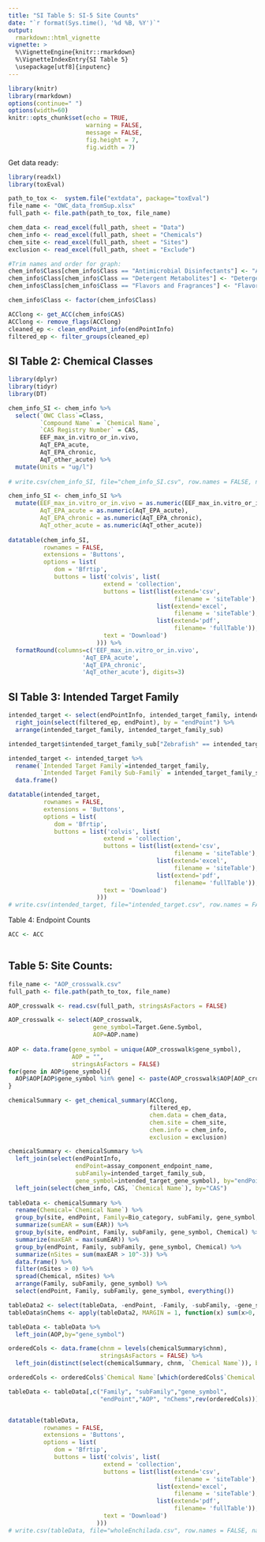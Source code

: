 ```yaml
---
title: "SI Table 5: SI-5 Site Counts"
date: "`r format(Sys.time(), '%d %B, %Y')`"
output: 
  rmarkdown::html_vignette
vignette: >
  %\VignetteEngine{knitr::rmarkdown}
  %\VignetteIndexEntry{SI Table 5}
  \usepackage[utf8]{inputenc}
---
```



```r
library(knitr)
library(rmarkdown)
options(continue=" ")
options(width=60)
knitr::opts_chunk$set(echo = TRUE,
                      warning = FALSE,
                      message = FALSE,
                      fig.height = 7,
                      fig.width = 7)
```

Get data ready:


```r
library(readxl)
library(toxEval)

path_to_tox <-  system.file("extdata", package="toxEval")
file_name <- "OWC_data_fromSup.xlsx"
full_path <- file.path(path_to_tox, file_name)

chem_data <- read_excel(full_path, sheet = "Data")
chem_info <- read_excel(full_path, sheet = "Chemicals") 
chem_site <- read_excel(full_path, sheet = "Sites")
exclusion <- read_excel(full_path, sheet = "Exclude")

#Trim names and order for graph:
chem_info$Class[chem_info$Class == "Antimicrobial Disinfectants"] <- "Antimicrobial"
chem_info$Class[chem_info$Class == "Detergent Metabolites"] <- "Detergent"
chem_info$Class[chem_info$Class == "Flavors and Fragrances"] <- "Flavor/Fragrance"

chem_info$Class <- factor(chem_info$Class) 

ACClong <- get_ACC(chem_info$CAS)
ACClong <- remove_flags(ACClong)
cleaned_ep <- clean_endPoint_info(endPointInfo)
filtered_ep <- filter_groups(cleaned_ep)

```

## SI Table 2: Chemical Classes

```r

library(dplyr)
library(tidyr)
library(DT)

chem_info_SI <- chem_info %>%
  select(`OWC Class`=Class, 
         `Compound Name` = `Chemical Name`,
         `CAS Registry Number` = CAS,
         EEF_max_in.vitro_or_in.vivo,
         AqT_EPA_acute,
         AqT_EPA_chronic,
         AqT_other_acute) %>%
  mutate(Units = "ug/l")
         
# write.csv(chem_info_SI, file="chem_info_SI.csv", row.names = FALSE, na = "")

chem_info_SI <- chem_info_SI %>%
  mutate(EEF_max_in.vitro_or_in.vivo = as.numeric(EEF_max_in.vitro_or_in.vivo),
         AqT_EPA_acute = as.numeric(AqT_EPA_acute),
         AqT_EPA_chronic = as.numeric(AqT_EPA_chronic),
         AqT_other_acute = as.numeric(AqT_other_acute))
  
datatable(chem_info_SI,
          rownames = FALSE, 
          extensions = 'Buttons',
          options = list(
             dom = 'Bfrtip',
             buttons = list('colvis', list(
                           extend = 'collection',
                           buttons = list(list(extend='csv',
                                               filename = 'siteTable'),
                                          list(extend='excel',
                                               filename = 'siteTable'),
                                          list(extend='pdf',
                                               filename= 'fullTable')),
                           text = 'Download')
                         ))) %>%
  formatRound(columns=c('EEF_max_in.vitro_or_in.vivo',
                     'AqT_EPA_acute',
                     'AqT_EPA_chronic',
                     'AqT_other_acute'), digits=3)

```


## SI Table 3: Intended Target Family 

```r

intended_target <- select(endPointInfo, intended_target_family, intended_target_family_sub, endPoint = assay_component_endpoint_name, source = assay_source_long_name) %>%
  right_join(select(filtered_ep, endPoint), by = "endPoint") %>%
  arrange(intended_target_family, intended_target_family_sub) 

intended_target$intended_target_family_sub["Zebrafish" == intended_target$intended_target_family] <- "Zebrafish"

intended_target <- intended_target %>%
  rename(`Intended Target Family`=intended_target_family,
         `Intended Target Family Sub-Family` = intended_target_family_sub) %>%
  data.frame()

datatable(intended_target,
          rownames = FALSE, 
          extensions = 'Buttons',
          options = list(
             dom = 'Bfrtip',
             buttons = list('colvis', list(
                           extend = 'collection',
                           buttons = list(list(extend='csv',
                                               filename = 'siteTable'),
                                          list(extend='excel',
                                               filename = 'siteTable'),
                                          list(extend='pdf',
                                               filename= 'fullTable')),
                           text = 'Download')
                         )))
# write.csv(intended_target, file="intended_target.csv", row.names = FALSE, na = "") 
```


Table 4: Endpoint Counts

```r

ACC <- ACC



```


## Table 5: Site Counts:

```r

file_name <- "AOP_crosswalk.csv"
full_path <- file.path(path_to_tox, file_name)

AOP_crosswalk <- read.csv(full_path, stringsAsFactors = FALSE)

AOP_crosswalk <- select(AOP_crosswalk, 
                        gene_symbol=Target.Gene.Symbol, 
                        AOP=AOP.name)
  
AOP <- data.frame(gene_symbol = unique(AOP_crosswalk$gene_symbol),
                  AOP = "",
                  stringsAsFactors = FALSE)
for(gene in AOP$gene_symbol){
  AOP$AOP[AOP$gene_symbol %in% gene] <- paste(AOP_crosswalk$AOP[AOP_crosswalk$gene_symbol %in% gene],collapse = ", ")
}

chemicalSummary <- get_chemical_summary(ACClong,
                                        filtered_ep,
                                        chem.data = chem_data, 
                                        chem.site = chem_site, 
                                        chem.info = chem_info,
                                        exclusion = exclusion)

chemicalSummary <- chemicalSummary %>%
  left_join(select(endPointInfo, 
                   endPoint=assay_component_endpoint_name,
                   subFamily=intended_target_family_sub,
                   gene_symbol=intended_target_gene_symbol), by="endPoint") %>%
  left_join(select(chem_info, CAS, `Chemical Name`), by="CAS")
  
tableData <- chemicalSummary %>%
  rename(Chemical=`Chemical Name`) %>%
  group_by(site, endPoint, Family=Bio_category, subFamily, gene_symbol, date, Chemical) %>%
  summarize(sumEAR = sum(EAR)) %>%
  group_by(site, endPoint, Family, subFamily, gene_symbol, Chemical) %>%
  summarize(maxEAR = max(sumEAR)) %>%
  group_by(endPoint, Family, subFamily, gene_symbol, Chemical) %>%
  summarize(nSites = sum(maxEAR > 10^-3)) %>%
  data.frame() %>%
  filter(nSites > 0) %>%
  spread(Chemical, nSites) %>%
  arrange(Family, subFamily, gene_symbol) %>%
  select(endPoint, Family, subFamily, gene_symbol, everything())

tableData2 <- select(tableData, -endPoint, -Family, -subFamily, -gene_symbol)
tableData$nChems <- apply(tableData2, MARGIN = 1, function(x) sum(x>0, na.rm = TRUE))

tableData <- tableData %>%
  left_join(AOP,by="gene_symbol")

orderedCols <- data.frame(chnm = levels(chemicalSummary$chnm),
                          stringsAsFactors = FALSE) %>%
  left_join(distinct(select(chemicalSummary, chnm, `Chemical Name`)), by = "chnm")

orderedCols <- orderedCols$`Chemical Name`[which(orderedCols$`Chemical Name` %in% names(tableData))]

tableData <- tableData[,c("Family", "subFamily","gene_symbol",
                          "endPoint","AOP", "nChems",rev(orderedCols))] 


datatable(tableData,  
          rownames = FALSE, 
          extensions = 'Buttons',
          options = list(
             dom = 'Bfrtip',
             buttons = list('colvis', list(
                           extend = 'collection',
                           buttons = list(list(extend='csv',
                                               filename = 'siteTable'),
                                          list(extend='excel',
                                               filename = 'siteTable'),
                                          list(extend='pdf',
                                               filename= 'fullTable')),
                           text = 'Download')
                         )))
# write.csv(tableData, file="wholeEnchilada.csv", row.names = FALSE, na = "")
```
